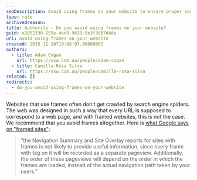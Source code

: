```yaml
---
seoDescription: Avoid using frames on your website to ensure proper search engine crawling and accurate tracking of page views.
type: rule
archivedreason:
title: Authority - Do you avoid using frames on your website?
guid: e2052330-255e-4ed0-9633-5e3f3867d4da
uri: avoid-using-frames-on-your-website
created: 2015-11-10T19:08:07.0000000Z
authors:
  - title: Adam Cogan
    url: https://ssw.com.au/people/adam-cogan
  - title: Camilla Rosa Silva
    url: https://ssw.com.au/people/camilla-rosa-silva
related: []
redirects:
  - do-you-avoid-using-frames-on-your-website
---
```


Websites that use frames often don't get crawled by search engine spiders. The web was designed in such a way that every URL is supposed to correspond to a web page, and with framed websites, this is not the case. We recommend that you avoid frames altogether.
Here is [what Google says on "framed sites"](https://support.google.com/analytics/answer/1012049?hl=en):

> "the Navigation Summary and Site Overlay reports for sites with frames is not likely to provide useful information, since every frame with tag on it will be recorded as a separate pageview. Additionally, the order of these pageviews will depend on the order in which the frames are loaded, instead of the actual navigation path taken by your users."